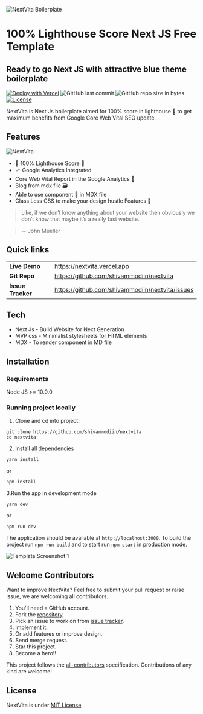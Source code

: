 ![NextVita Boilerplate](/static/images/banner.png)

# 100% Lighthouse Score Next JS Free Template

## Ready to go Next JS with attractive blue theme boilerplate

[![Deploy with Vercel](https://vercel.com/button)](https://vercel.com/new/git/external?repository-url=https%3A%2F%2Fgithub.com%2Fshivammodiin%2Fnextvita)
![GitHub last commit](https://img.shields.io/github/last-commit/shivammodiin/nextvita)
![GitHub repo size in bytes](https://img.shields.io/github/repo-size/shivammodiin/nextvita.svg)
[![License](https://img.shields.io/github/license/shivammodiin/nextvita.svg)](LICENSE)

NextVita is Next Js boilerplate aimed for 100% score in lighthouse 🚀 to get maximum benefits from Google Core Web Vital SEO update.

## Features

![NextVita](/static/images/lighthouse.webp)

- 🚀 100% Lighthouse Score 💯
- 📈 Google Analytics Integrated
- Core Web Vital Report in the Google Analytics 🔗
- Blog from mdx file 🗃️
- Able to use component 🎪 in MDX file
- Class Less CSS to make your design hustle Features 🥇

> Like, if we don’t know anything about your website then obviously
> we don’t know that maybe it’s a really fast website.

> -- John Mueller

## Quick links

|                   |                                                 |
| ----------------- | ----------------------------------------------- |
| **Live Demo**     | https://nextvita.vercel.app                     |
| **Git Repo**      | https://github.com/shivammodiin/nextvita        |
| **Issue Tracker** | https://github.com/shivammodiin/nextvita/issues |

## Tech

- Next Js - Build Website for Next Generation
- <Link href="https://github.com/andybrewer/mvp/" target="_blank" rel="noopener">
    MVP css
  </Link> - Minimalist stylesheets for HTML elements
- MDX - To render component in MD file

## Installation

### Requirements

Node JS >= 10.0.0

### Running project locally

1. Clone and cd into project:

```
git clone https://github.com/shivammodiin/nextvita
cd nextvita
```

2. Install all dependencies

```
yarn install
```

or

```
npm install
```

3.Run the app in development mode

```
yarn dev
```

or

```
npm run dev
```

The application should be available at `http://localhost:3000`.
To build the project run `npm run build` and to start run `npm start` in production mode.

![Template Screenshot 1](/static/images/screenshot_1.png)

## Welcome Contributors

Want to improve NextVita? Feel free to submit your pull request or raise issue, we are welcoming all contributors.

1. You'll need a GitHub account.
2. Fork the [repository](https://github.com/shivammodiin/nextvita).
3. Pick an issue to work on from [issue tracker](https://github.com/shivammodiin/nextvita/issues).
4. Implement it.
5. Or add features or improve design.
6. Send merge request.
7. Star this project.
8. Become a hero!!

This project follows the [all-contributors](https://github.com/all-contributors/all-contributors) specification. Contributions of any kind are welcome!

## License

NextVita is under [MIT License](LICENSE)
